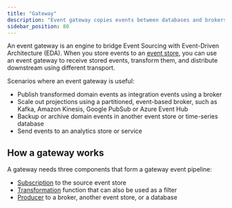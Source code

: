 ```yaml
---
title: "Gateway"
description: "Event gateway copies events between databases and brokers"
sidebar_position: 80
---
```


An event gateway is an engine to bridge Event Sourcing with Event-Driven Architecture (EDA). When you store events to an [event store](../persistence/event-store.mdx), you can use an event gateway to receive stored events, transform them, and distribute downstream using different transport.

Scenarios where an event gateway is useful:
* Publish transformed domain events as integration events using a broker
* Scale out projections using a partitioned, event-based broker, such as Kafka, Amazon Kinesis, Google PubSub or Azure Event Hub
* Backup or archive domain events in another event store or time-series database
* Send events to an analytics store or service

## How a gateway works

A gateway needs three components that form a gateway event pipeline:
* [Subscription](../subscriptions) to the source event store
* [Transformation](implementation/#transformation) function that can also be used as a filter
* [Producer](../producers) to a broker, another event store, or a database

<DocCardList />
